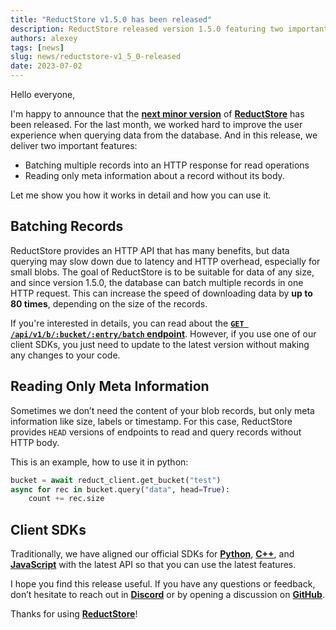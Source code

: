 ```yaml
---
title: "ReductStore v1.5.0 has been released"
description: ReductStore released version 1.5.0 featuring two important features to increase data downloading speed and new HEAD versions of endpoints to read and query records without HTTP body.
authors: alexey
tags: [news]
slug: news/reductstore-v1_5_0-released
date: 2023-07-02
---
```



Hello everyone,

I'm happy to announce that the [**next minor version**](https://github.com/reductstore/reductstore/releases/tag/v1.5.0) of [**ReductStore**](https://www.reduct.store) has been released. For the last month, we worked hard to improve the user experience when querying data from the database. And in this release, we deliver two important features:

- Batching multiple records into an HTTP response for read operations
- Reading only meta information about a record without its body.

Let me show you how it works in detail and how you can use it.

<!--truncate-->

## Batching Records

ReductStore provides an HTTP API that has many benefits, but data querying may slow down due to latency and HTTP overhead, especially for small blobs. The goal of ReductStore is to be suitable for data of any size, and since version 1.5.0, the database can batch multiple records in one HTTP request. This can increase the speed of downloading data by **up to 80 times**, depending on the size of the records.

If you're interested in details, you can read about the [**`GET /api/v1/b/:bucket/:entry/batch` endpoint**](/docs/http-api/entry-api). However, if you use one of our client SDKs, you just need to update to the latest version without making any changes to your code.

## Reading Only Meta Information

Sometimes we don’t need the content of your blob records, but only meta information like size, labels or timestamp. For this case, ReductStore provides `HEAD` versions of endpoints to read and query records without HTTP body.

This is an example, how to use it in python:

```python
bucket = await reduct_client.get_bucket("test")
async for rec in bucket.query("data", head=True):
    count += rec.size
```

## Client SDKs

Traditionally, we have aligned our official SDKs for [**Python**](https://github.com/reductstore/reduct-py), [**C++**](https://github.com/reductstore/reduct-cpp), and [**JavaScript**](https://github.com/reductstore/reduct-js) with the latest API so that you can use the latest features.

I hope you find this release useful. If you have any questions or feedback, don’t hesitate to reach out in [**Discord**](https://discord.gg/8wPtPGJYsn) or by opening a discussion on [**GitHub**](https://github.com/reductstore/reductstore/discussions).

Thanks for using [**ReductStore**](https://www.reduct.store/)!